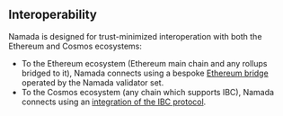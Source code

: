 ## Interoperability

Namada is designed for trust-minimized interoperation with both the Ethereum and Cosmos ecosystems:
- To the Ethereum ecosystem (Ethereum main chain and any rollups bridged to it), Namada connects using a bespoke [Ethereum bridge](./interoperability/ethereum-bridge.mdx) operated by the Namada validator set.
- To the Cosmos ecosystem (any chain which supports IBC), Namada connects using an [integration of the IBC protocol](./interoperability/ibc.mdx).